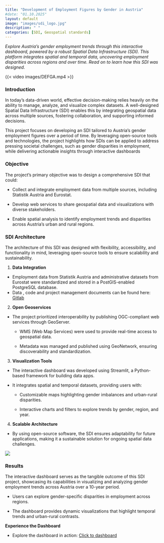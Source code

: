 ```yaml
---
title: "Development of Employment Figures by Gender in Austria"
#date: "01.10.2025"
layout: default
image: "images/sdi_logo.jpg"
description: " "
categories: [SDI, Geospatial standards]
---
```


*Explore Austria’s gender employment trends through this interactive dashboard, powered by a robust Spatial Data Infrastructure (SDI). This platform integrates spatial and temporal data, uncovering employment disparities across regions and over time. Read on to learn how this SDI was designed.*

{{< video images/DEFGA.mp4 >}}

### **Introduction**

In today’s data-driven world, effective decision-making relies heavily on the ability to manage, analyze, and visualize complex datasets. A well-designed Spatial Data Infrastructure (SDI) enables this by integrating geospatial data across multiple sources, fostering collaboration, and supporting informed decisions.

This project focuses on developing an SDI tailored to Austria’s gender employment figures over a period of time. By leveraging open-source tools and technologies, the project highlights how SDIs can be applied to address pressing societal challenges, such as gender disparities in employment, while delivering actionable insights through interactive dashboards

### **Objective**

The project’s primary objective was to design a comprehensive SDI that could:

-   Collect and integrate employment data from multiple sources, including Statistik Austria and Eurostat.

<!-- -->

-   Develop web services to share geospatial data and visualizations with diverse stakeholders.

-   Enable spatial analysis to identify employment trends and disparities across Austria’s urban and rural regions.

### **SDI Architecture**

The architecture of this SDI was designed with flexibility, accessibility, and functionality in mind, leveraging open-source tools to ensure scalability and sustainability.

1.  **Data Integration**

-   Employment data from Statistik Austria and administrative datasets from Eurostat were standardized and stored in a PostGIS-enabled PostgreSQL database.
-   Data , code and project management documents can be found here: [Gitlab](https://git.sbg.ac.at/s1104207/development-of-employment-figures-in-relation-to-gender-in-austria)

2.  **Open Geoservices**

-   The project prioritized interoperability by publishing OGC-compliant web services through GeoServer.

    -   WMS (Web Map Services) were used to provide real-time access to geospatial data.

    -   Metadata was managed and published using GeoNetwork, ensuring discoverability and standardization.

3.  **Visualization Tools**

-   The interactive dashboard was developed using Streamlit, a Python-based framework for building data apps.

-   It integrates spatial and temporal datasets, providing users with:

    -   Customizable maps highlighting gender imbalances and urban-rural disparities.

    -   Interactive charts and filters to explore trends by gender, region, and year.

4.  **Scalable Architecture**

-   By using open-source software, the SDI ensures adaptability for future applications, making it a sustainable solution for ongoing spatial data challenges.

![](images/SDI%20architecture.png)

### **Results**

The interactive dashboard serves as the tangible outcome of this SDI project, showcasing its capabilities in visualizing and analyzing gender employment trends across Austria over a 10-year period.

-   Users can explore gender-specific disparities in employment across regions.

-   The dashboard provides dynamic visualizations that highlight temporal trends and urban-rural contrasts.

**Experience the Dashboard**

-   Explore the dashboard in action: [Click to dashboard](https://gy5f2i-ethel-ogallo.shinyapps.io/DEFGA_app/)

